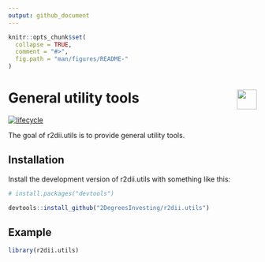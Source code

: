 ```yaml
---
output: github_document 
---
```

<!-- README.md is generated from README.Rmd. Please edit that file -->

```r
knitr::opts_chunk$set(
  collapse = TRUE,
  comment = "#>",
  fig.path = "man/figures/README-"
)
```

# <img src="https://i.imgur.com/3jITMq8.png" align="right" height=40 /> General utility tools

<!-- badges: start -->
[![lifecycle](https://img.shields.io/badge/lifecycle-experimental-orange.svg)](https://www.tidyverse.org/lifecycle/#experimental)
<!-- badges: end -->

The goal of r2dii.utils is to provide general utility tools.

## Installation

Install the development version of r2dii.utils with something like this:

```r
# install.packages("devtools")

devtools::install_github("2DegreesInvesting/r2dii.utils")
```

## Example

```r
library(r2dii.utils)
```
